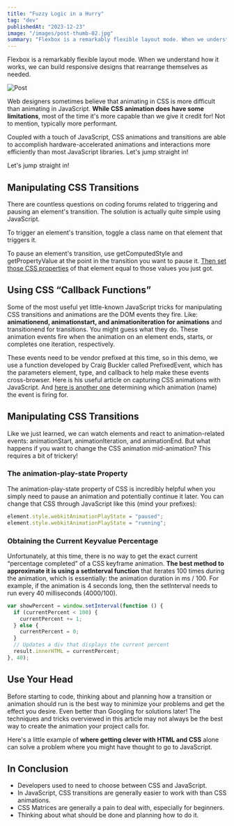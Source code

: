 ```yaml
---
title: "Fuzzy Logic in a Hurry"
tag: "dev"
publishedAt: "2023-12-23"
image: "/images/post-thumb-02.jpg"
summary: "Flexbox is a remarkably flexible layout mode. When we understand how it works, we can build responsive designs that rearrange themselves as needed."
---
```


Flexbox is a remarkably flexible layout mode. When we understand how it works, we can build responsive designs that rearrange themselves as needed.

![Post](/images/post-image.jpg)

Web designers sometimes believe that animating in CSS is more difficult than animating in JavaScript. **While CSS animation does have some limitations**, most of the time it's more capable than we give it credit for! Not to mention, typically more performant.

Coupled with a touch of JavaScript, CSS animations and transitions are able to accomplish hardware-accelerated animations and interactions more efficiently than most JavaScript libraries. Let's jump straight in!

Let's jump straight in!

## Manipulating CSS Transitions

There are countless questions on coding forums related to triggering and pausing an element's transition. The solution is actually quite simple using JavaScript.

To trigger an element's transition, toggle a class name on that element that triggers it.

To pause an element's transition, use getComputedStyle and getPropertyValue at the point in the transition you want to pause it. [Then set those CSS properties](#0) of that element equal to those values you just got.

## Using CSS “Callback Functions”

Some of the most useful yet little-known JavaScript tricks for manipulating CSS transitions and animations are the DOM events they fire. Like: **animationend, animationstart, and animationiteration for animations** and transitionend for transitions. You might guess what they do. These animation events fire when the animation on an element ends, starts, or completes one iteration, respectively.

These events need to be vendor prefixed at this time, so in this demo, we use a function developed by Craig Buckler called PrefixedEvent, which has the parameters element, type, and callback to help make these events cross-browser. Here is his useful article on capturing CSS animations with JavaScript. And [here is another one](#0) determining which animation (name) the event is firing for.

## Manipulating CSS Transitions

Like we just learned, we can watch elements and react to animation-related events: animationStart, animationIteration, and animationEnd. But what happens if you want to change the CSS animation mid-animation? This requires a bit of trickery!

### The animation-play-state Property

The animation-play-state property of CSS is incredibly helpful when you simply need to pause an animation and potentially continue it later. You can change that CSS through JavaScript like this (mind your prefixes):

```js title="js/main.js"
element.style.webkitAnimationPlayState = "paused";
element.style.webkitAnimationPlayState = "running";
```

### Obtaining the Current Keyvalue Percentage

Unfortunately, at this time, there is no way to get the exact current “percentage completed” of a CSS keyframe animation. **The best method to approximate it is using a setInterval function** that iterates 100 times during the animation, which is essentially: the animation duration in ms / 100. For example, if the animation is 4 seconds long, then the setInterval needs to run every 40 milliseconds (4000/100).

```js
var showPercent = window.setInterval(function () {
  if (currentPercent < 100) {
    currentPercent += 1;
  } else {
    currentPercent = 0;
  }
  // Updates a div that displays the current percent
  result.innerHTML = currentPercent;
}, 40);
```

## Use Your Head

Before starting to code, thinking about and planning how a transition or animation should run is the best way to minimize your problems and get the effect you desire. Even better than Googling for solutions later! The techniques and tricks overviewed in this article may not always be the best way to create the animation your project calls for.

Here's a little example of **where getting clever with HTML and CSS** alone can solve a problem where you might have thought to go to JavaScript.

## In Conclusion

- Developers used to need to choose between CSS and JavaScript.
- In JavaScript, CSS transitions are generally easier to work with than CSS animations.
- CSS Matrices are generally a pain to deal with, especially for beginners.
- Thinking about what should be done and planning how to do it.
